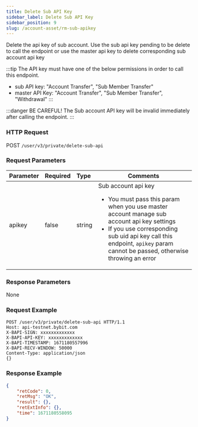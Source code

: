 ```yaml
---
title: Delete Sub API Key
sidebar_label: Delete Sub API Key
sidebar_position: 9
slug: /account-asset/rm-sub-apikey
---
```


Delete the api key of sub account. Use the sub api key pending to be delete to call the endpoint or use the master api key
to delete corresponding sub account api key

:::tip
The API key must have one of the below permissions in order to call this endpoint.
* sub API key: "Account Transfer", "Sub Member Transfer"
* master API Key: "Account Transfer", "Sub Member Transfer", "Withdrawal"
:::

:::danger
BE CAREFUL! The Sub account API key will be invalid immediately after calling the endpoint.
:::

### HTTP Request
POST `/user/v3/private/delete-sub-api`

### Request Parameters
| Parameter | Required | Type | Comments|
|:----- |:-------|:-----|------ |
|apikey |false |string |Sub account api key <ul><li>You must pass this param when you use master account manage sub account api key settings</li><li>If you use corresponding sub uid api key call this endpoint, `apikey` param cannot be passed, otherwise throwing an error</li></ul> |

### Response Parameters
None

### Request Example

```http
POST /user/v3/private/delete-sub-api HTTP/1.1
Host: api-testnet.bybit.com
X-BAPI-SIGN: xxxxxxxxxxxxx
X-BAPI-API-KEY: xxxxxxxxxxxxx
X-BAPI-TIMESTAMP: 1671180557996
X-BAPI-RECV-WINDOW: 50000
Content-Type: application/json
{}
```

### Response Example

```json
{
    "retCode": 0,
    "retMsg": "OK",
    "result": {},
    "retExtInfo": {},
    "time": 1671180558095
}
```
